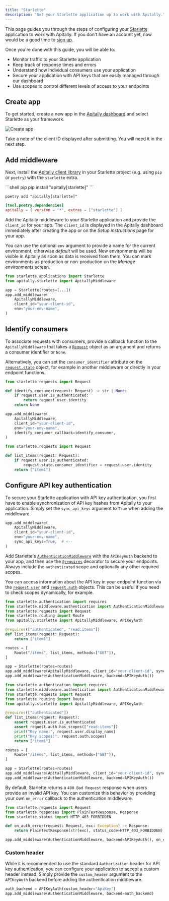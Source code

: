 ```yaml
---
title: "Starlette"
description: "Set your Starlette application up to work with Apitally."
---
```


This page guides you through the steps of configuring your [Starlette](https://www.starlette.io) application to work with Apitally. If you don't have an account yet, now would be a good time to [sign up](https://app.apitally.io/?signup).

Once you're done with this guide, you will be able to:

- Monitor traffic to your Starlette application
- Keep track of response times and errors
- Understand how individual consumers use your application
- Secure your application with API keys that are easily managed through our dashboard
- Use scopes to control different levels of access to your endpoints

## Create app

To get started, create a new app in the [Apitally dashboard](https://app.apitally.io/apps) and select Starlette as your framework.

![Create app](https://assets.apitally.io/docs/create-app-starlette.png)

Take a note of the client ID displayed after submitting. You will need it in the next step.

## Add middleware

Next, install the [Apitally client library](https://pypi.org/project/apitally/) in your Starlette project (e.g. using `pip` or `poetry`) with the `starlette` extra.

<CodeGroup>
```shell pip
pip install "apitally[starlette]"
```

```shell poetry
poetry add "apitally[starlette]"
```

```toml pyproject.toml
[tool.poetry.dependencies]
apitally = { version = "*", extras = ["starlette"] }
```

</CodeGroup>

Add the Apitally middleware to your Starlette application and provide the `client_id` for your app.
The `client_id` is displayed in the Apitally dashboard immediately after creating the app or on the _Setup instructions_ page for your app.

You can use the optional `env` argument to provide a name for the current environment, otherwise _default_ will be used.
New environments will be visible in Apitally as soon as data is received from them. You can mark environments as production or non-production on the _Manage environments_ screen.

```python
from starlette.applications import Starlette
from apitally.starlette import ApitallyMiddleware

app = Starlette(routes=[...])
app.add_middleware(
    ApitallyMiddleware,
    client_id="your-client-id",
    env="your-env-name",
)
```

<div className="-mt-4">
  <Snippet file="other-middlewares-note.mdx" />
</div>

<Snippet file="add-middleware-check.mdx" />

## Identify consumers

<Snippet file="identify-consumers.mdx" />

To associate requests with consumers, provide a <Tooltip tip="See example below">callback function</Tooltip> to the `ApitallyMiddleware` that takes a [`Request`](https://www.starlette.io/requests/) object as an argument and returns a consumer identifier or `None`.

Alternatively, you can set the `consumer_identifier` attribute on the [`request.state`](https://www.starlette.io/requests/#other-state) object, for example in another middleware or directly in your endpoint functions.

<Snippet file="consumer-identifier.mdx" />

<CodeGroup>

```python Callback function
from starlette.requests import Request

def identify_consumer(request: Request) -> str | None:
    if request.user.is_authenticated:
        return request.user.identity
    return None

app.add_middleware(
    ApitallyMiddleware,
    client_id="your-client-id",
    env="your-env-name",
    identify_consumer_callback=identify_consumer,
)
```

```python State object
from starlette.requests import Request

def list_items(request: Request):
    if request.user.is_authenticated:
        request.state.consumer_identifier = request.user.identity
    return ["item1"]
```

</CodeGroup>

<div className="mt-4">
  <Snippet file="identify-consumers-check.mdx" />
</div>

## Configure API key authentication

To secure your Starlette application with API key authentication, you first have to enable synchronization of API key hashes from Apitally to your application.
Simply set the `sync_api_keys` argument to `True` when adding the middleware.

```python
app.add_middleware(
    ApitallyMiddleware,
    client_id="your-client-id",
    env="your-env-name",
    sync_api_keys=True,  # <--
)
```

<div className="-mt-4">
  <Snippet file="api-key-sync-info.mdx" />
</div>

Add Starlette's [`AuthenticationMiddleware`](https://www.starlette.io/authentication/) with the `APIKeyAuth` backend to your app,
and then use the [`@requires`](https://www.starlette.io/authentication/#permissions) decorator to secure your endpoints.
Always include the `authenticated` scope and optionally any other required scopes.

You can access information about the API key in your endpoint function via the [`request.user`](https://www.starlette.io/authentication/#users) and
[`request.auth`](https://www.starlette.io/authentication/#authcredentials) objects. This can be useful if you need to check scopes dynamically, for example.

<CodeGroup>

```python Authentication
from starlette.authentication import requires
from starlette.middleware.authentication import AuthenticationMiddleware
from starlette.requests import Request
from starlette.routing import Route
from apitally.starlette import ApitallyMiddleware, APIKeyAuth

@requires(["authenticated", "read:items"])
def list_items(request: Request):
    return ["item1"]

routes = [
    Route("/items", list_items, methods=["GET"]),
]

app = Starlette(routes=routes)
app.add_middleware(ApitallyMiddleware, client_id="your-client-id", sync_api_keys=True)
app.add_middleware(AuthenticationMiddleware, backend=APIKeyAuth())
```

```python Access key info
from starlette.authentication import requires
from starlette.middleware.authentication import AuthenticationMiddleware
from starlette.requests import Request
from starlette.routing import Route
from apitally.starlette import ApitallyMiddleware, APIKeyAuth

@requires(["authenticated"])
def list_items(request: Request):
    assert request.user.is_authenticated
    assert request.auth.has_scopes(["read:items"])
    print("Key name:", request.user.display_name)
    print("Key scopes:", request.auth.scopes)
    return ["item1"]

routes = [
    Route("/items", list_items, methods=["GET"]),
]

app = Starlette(routes=routes)
app.add_middleware(ApitallyMiddleware, client_id="your-client-id", sync_api_keys=True)
app.add_middleware(AuthenticationMiddleware, backend=APIKeyAuth())
```

</CodeGroup>

By default, Starlette returns a `400 Bad Request` response when users provide an invalid API key.
You can customize this behavior by providing your own `on_error` callback to the authentication middleware.

```python
from starlette.requests import Request
from starlette.responses import PlainTextResponse, Response
from starlette.status import HTTP_403_FORBIDDEN

def on_auth_error(request: Request, exc: Exception) -> Response:
    return PlainTextResponse(str(exc), status_code=HTTP_403_FORBIDDEN)

app.add_middleware(AuthenticationMiddleware, backend=APIKeyAuth(), on_error=on_auth_error)
```

<div className="-mt-4">
  <Snippet file="configure-api-key-auth-check.mdx" />
</div>

### Custom header

While it is recommended to use the standard `Authorization` header for API key authentication,
you can configure your application to accept a custom header instead.
Simply provide the `custom_header` argument to the `APIKeyAuth` backend before adding the authentication middleware.

```python
auth_backend = APIKeyAuth(custom_header="ApiKey")
app.add_middleware(AuthenticationMiddleware, backend=auth_backend)
```
